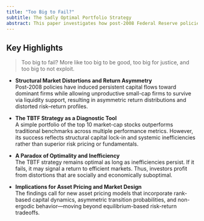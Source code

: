 ```yaml
---
title: "Too Big to Fail?"
subtitle: The Sadly Optimal Portfolio Strategy
abstract: This paper investigates how post-2008 Federal Reserve policies, ETF proliferation, and passive capital flows have fundamentally altered the structure of U.S. financial markets. Empirical evidence reveals that stock return distributions have become increasingly asymmetric and persistent, resembling a mixture of heterogeneous assets under arbitrage limits—challenging the assumptions of efficient markets and no-arbitrage pricing. At the center of this shift lies the “Too Big to Fail” (TBTF) portfolio strategy, which selects the ten largest market-cap stocks and applies a convex internal weighting scheme. Since 2010, this simple strategy has delivered superior risk-adjusted performance relative to standard benchmarks. However, its success appears to stem not from superior fundamentals, but from structural inefficiencies, capital lock-in, and policy-induced concentration. The study highlights a paradox — the TBTF strategy is “sadly optimal” — profitable when inefficiencies persist, but socially desirable only when it fails. The findings raise broader concerns about the erosion of market competition, allocative efficiency, and the long-term consequences of intervention-driven financial capitalism.
---
```


## Key Highlights

> Too big to fail? More like too big to be good, too big for justice, and too big to not exploit.

- **Structural Market Distortions and Return Asymmetry**  
  Post-2008 policies have induced persistent capital flows toward dominant firms while allowing unproductive small-cap firms to survive via liquidity support, resulting in asymmetric return distributions and distorted risk–return profiles.

- **The TBTF Strategy as a Diagnostic Tool**  
  A simple portfolio of the top 10 market-cap stocks outperforms traditional benchmarks across multiple performance metrics. However, its success reflects structural capital lock-in and systemic inefficiencies rather than superior risk pricing or fundamentals.

- **A Paradox of Optimality and Inefficiency**  
  The TBTF strategy remains optimal as long as inefficiencies persist. If it fails, it may signal a return to efficient markets. Thus, investors profit from distortions that are socially and economically suboptimal.

- **Implications for Asset Pricing and Market Design**  
  The findings call for new asset pricing models that incorporate rank-based capital dynamics, asymmetric transition probabilities, and non-ergodic behavior—moving beyond equilibrium-based risk-return tradeoffs.

